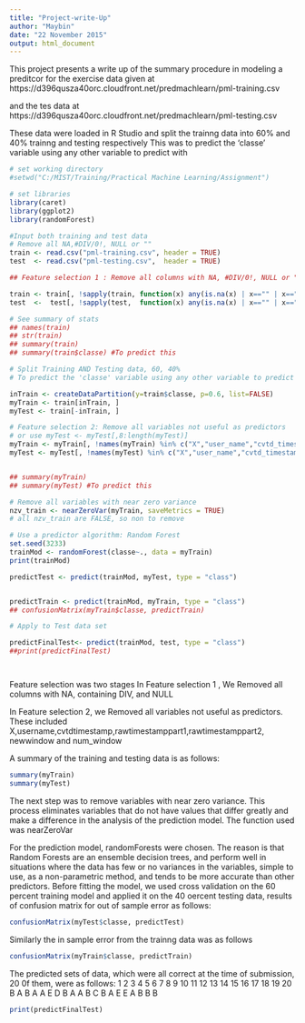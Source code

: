 ```yaml
---
title: "Project-write-Up"
author: "Maybin"
date: "22 November 2015"
output: html_document
---
```


This project presents a write up of the summary procedure in modeling a preditcor for the exercise data given at https://d396qusza40orc.cloudfront.net/predmachlearn/pml-training.csv

and the tes data at https://d396qusza40orc.cloudfront.net/predmachlearn/pml-testing.csv

These data were loaded in R Studio and split the trainng data into 60% and 40% trainng and testing respectively
This was to predict the 'classe' variable using any other variable to predict with

```r
# set working directory
#setwd("C:/MIST/Training/Practical Machine Learning/Assignment")

# set libraries
library(caret)
library(ggplot2)
library(randomForest)

#Input both training and test data
# Remove all NA,#DIV/0!, NULL or ""
train <- read.csv("pml-training.csv", header = TRUE)
test  <- read.csv("pml-testing.csv",  header = TRUE)

## Feature selection 1 : Remove all columns with NA, #DIV/0!, NULL or "" 

train <- train[, !sapply(train, function(x) any(is.na(x) | x=="" | x=="NA" | x=="#DIV/0!"))]
test  <-  test[, !sapply(test,  function(x) any(is.na(x) | x=="" | x=="NA" | x=="#DIV/0!"))]

# See summary of stats
## names(train)
## str(train)
## summary(train)
## summary(train$classe) #To predict this 

# Split Training AND Testing data, 60, 40%
# To predict the 'classe' variable using any other variable to predict with

inTrain <- createDataPartition(y=train$classe, p=0.6, list=FALSE)
myTrain <- train[inTrain, ]
myTest <- train[-inTrain, ]

# Feature selection 2: Remove all variables not useful as predictors
# or use myTest <- myTest[,8:length(myTest)]
myTrain <- myTrain[, !names(myTrain) %in% c("X","user_name","cvtd_timestamp","raw_timestamp_part_1","raw_timestamp_part_2","new_window","num_window")]
myTest <- myTest[, !names(myTest) %in% c("X","user_name","cvtd_timestamp","raw_timestamp_part_1","raw_timestamp_part_2","new_window","num_window")]


## summary(myTrain)
## summary(myTest) #To predict this 

# Remove all variables with near zero variance
nzv_train <- nearZeroVar(myTrain, saveMetrics = TRUE)
# all nzv_train are FALSE, so non to remove

# Use a predictor algorithm: Random Forest 
set.seed(3233)
trainMod <- randomForest(classe~., data = myTrain)
print(trainMod)

predictTest <- predict(trainMod, myTest, type = "class")


predictTrain <- predict(trainMod, myTrain, type = "class")
## confusionMatrix(myTrain$classe, predictTrain)

# Apply to Test data set

predictFinalTest<- predict(trainMod, test, type = "class")
##print(predictFinalTest)




```

Feature selection was two stages
In Feature selection 1 ,  We Removed all columns with NA,  containing DIV, and NULL

In Feature selection 2, we Removed all variables not useful as predictors. These included X,username,cvtdtimestamp,rawtimestamppart1,rawtimestamppart2, newwindow and num_window

A summary of the training and testing data is as follows:

```r
summary(myTrain)
summary(myTest)

```

The next step was to remove variables with near zero variance. This process eliminates variables that do not have values that differ greatly and make a difference in the analysis of the prediction model. The function used was nearZeroVar

For the prediction model, randomForests were chosen. The reason is that Random Forests are an ensemble decision trees, and perform well in situations where the data has few or no variances in the variables, simple to use, as a non-parametric method, and tends to be more accurate than other predictors.
Before fitting the model, we used cross validation on the 60 percent training model and applied it on the 40 oercent testing data, results of confusion matrix for out of sample error as follows:

```r
confusionMatrix(myTest$classe, predictTest)
```

Similarly the in sample error from the trainng data was as follows

```r
confusionMatrix(myTrain$classe, predictTrain)
```

The predicted sets of data, which were all correct at the time of submission, 20 0f them, were as follows:
 1  2  3  4  5  6  7  8  9 10 11 12 13 14 15 16 17 18 19 20 
 B  A  B  A  A  E  D  B  A  A  B  C  B  A  E  E  A  B  B  B 

```r
print(predictFinalTest)
```                        
